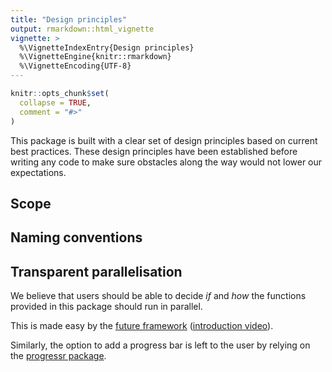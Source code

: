 ```yaml
---
title: "Design principles"
output: rmarkdown::html_vignette
vignette: >
  %\VignetteIndexEntry{Design principles}
  %\VignetteEngine{knitr::rmarkdown}
  %\VignetteEncoding{UTF-8}
---
```


```r
knitr::opts_chunk$set(
  collapse = TRUE,
  comment = "#>"
)
```


This package is built with a clear set of design principles based on current
best practices. These design principles have been established before writing any
code to make sure obstacles along the way would not lower our expectations.

## Scope

## Naming conventions

## Transparent parallelisation

We believe that users should be able to decide *if* and *how* the functions
provided in this package should run in parallel.

This is made easy by the [future framework](https://cran.r-project.org/package=future) 
([introduction video](https://resources.rstudio.com/rstudio-conf-2020/future-simple-async-parallel-amp-distributed-processing-in-r-whats-next-henrik-bengtsson)).

Similarly, the option to add a progress bar is left to the user by relying on 
the [progressr package](https://cran.r-project.org/package=progressr).
